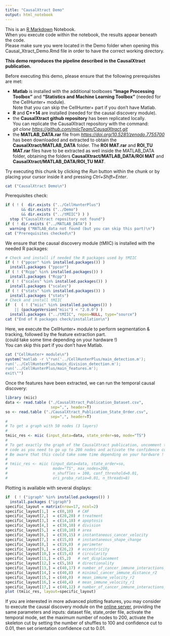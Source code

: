 ---
title: "CausalXtract Demo"
output: html_notebook
---

This is an [R Markdown](http://rmarkdown.rstudio.com) Notebook.\
When you execute code within the notebook, the results appear beneath the code.\
Please make sure you were located in the Demo folder when opening this Causal_Xtract_Demo.Rmd file in order to have the correct working directory.

**This demo reproduces the pipeline described in the CausalXtract publication.**

Before executing this demo, please ensure that the following prerequisites are met:

-   **Matlab** is installed with the additional toolboxes **"Image Processing Toolbox"** and **"Statistics and Machine Learning Toolbox"** (needed for the CellHunter+ module).\
    Note that you can skip the CellHunter+ part if you don't have Matlab.\
-   **R** and **C++14** are installed (needed for the causal discovery module).\
-   the **CausalXtract github repository** has been replicated locally.\
    You can replicate the CausalXtract repository with the command:\
    *git clone <https://github.com/miicTeam/CausalXtract.git>*\
-   the **MATLAB_DATA.rar** file from [*https://doi.org/10.5281/zenodo.7755700*](https://doi.org/10.5281/zenodo.7755700){.uri} has been downloaded and extracted to obtain the **CausalXtract/MATLAB_DATA** folder. The **ROI MAT.rar** and **ROI_TU MAT.rar** files have to be extracted as well inside the MATLAB_DATA folder, obtaining the folders **CausalXtract/MATLAB_DATA/ROI MAT** and **CausalXtract/MATLAB_DATA/ROI_TU MAT**.

Try executing this chunk by clicking the *Run* button within the chunk or by placing your cursor inside it and pressing *Ctrl+Shift+Enter*.

```{r}
cat ("CausalXtract Demo\n")
```

Prerequisites check:

```{r}
if ( ! (  dir.exists ("../CellHunterPlus")
       && dir.exists ("../Demo")
       && dir.exists ("../tMIIC") ) ) 
  stop ("CausalXtract repository not found")
if ( ! dir.exists ("../MATLAB_DATA") )
  warning ("MATLAB_data not found (but you can skip this part)\n")
cat ("Prerequisites checked\n")
```

We ensure that the causal discovery module (tMIIC) is installed with the needed R packages:

```{r}
# Check and install if needed the R packages used by tMIIC
if ( ! ("ppcor" %in% installed.packages()) )
  install.packages ("ppcor") 
if ( ! ("Rcpp" %in% installed.packages()) )
  install.packages ("Rcpp") 
if ( ! ("scales" %in% installed.packages()) )
  install.packages ("scales") 
if ( ! ("stats" %in% installed.packages()) )
  install.packages ("stats") 
# Check and install tMIIC
if  (  ( ! ("miic" %in% installed.packages()) )
    || (packageVersion("miic") < "2.0.0") ) 
  install.packages ("../tMIIC", repos=NULL, type="source") 
cat ("End of R packages check/installation\n")
```

Here, we execute the CellHunter+ module to perform segmentation & tracking, followed by the feature extraction part.\
(could take some time depending on your hardware !)\
You can skip this part if you don't have Matlab.

```{r}
cat ("CellHunter+ module\n")
system("matlab -r \"run('../CellHunterPlus/main_detection.m');
run('../CellHunterPlus/main_division_detection.m'); 
run('../CellHunterPlus/main_features.m');
exit\"")
```

Once the features have been extracted, we can run the temporal causal discovery:

```{r}
library (miic)
data <- read.table ("./CausalXtract_Publication_Dataset.csv", 
                    sep=",", header=T)
so <- read.table ("./CausalXtract_Publication_State_Order.csv", 
                    sep=",", header=T)
# 
# To get a graph with 50 nodes (3 layers)
# 
tmiic_res <- miic (input_data=data, state_order=so, mode="TS")
#
# To get exactly the graph of the CausalXtract publication, uncomment the following
# code as you need to go up to 200 nodes and activate the confidence cuts.
# Be aware that this could take some time depending on your hardware ! 
# 
# tmiic_res <- miic (input_data=data, state_order=so, 
#                    mode="TS", max_nodes=200,
#                    n_shuffles = 100, conf_threshold=0.01, 
#                    ori_proba_ratio=0.01, n_threads=8)
```

Plotting is available with several displays:

```{r}
if  ( ! ("igraph" %in% installed.packages()) )
  install.packages ("igraph") 
specific_layout = matrix(nrow=17, ncol=2)
specific_layout[1,]  = c(0,10)  # CAF
specific_layout[2,]  = c(20,20) # treatment
specific_layout[3,]  = c(14,18) # apoptosis
specific_layout[4,]  = c(30,10) # division
specific_layout[5,]  = c(10,10) # area
specific_layout[6,]  = c(30,15) # instantaneous_cancer_velocity
specific_layout[7,]  = c(15,0)  # instantaneous_shape_change
specific_layout[8,]  = c(19,8)  # perimeter
specific_layout[9,]  = c(26,2)  # eccentricity
specific_layout[10,] = c(15,4)  # circularity
specific_layout[11,] = c(5,2)   # net_displacement
specific_layout[12,] = c(5,16)  # directionality
specific_layout[13,] = c(40,17) # number_of_cancer_immune_interactions_r2
specific_layout[14,] = c(40,8)  # minimal_cancer_immune_distance_r2
specific_layout[15,] = c(40,0)  # mean_immune_velocity_r2
specific_layout[16,] = c(40,4)  # mean_immune_velocity_r1
specific_layout[17,] = c(40,12) # number_of_cancer_immune_interactions_r1
plot (tmiic_res, layout=specific_layout)
```

If you are interested in more advanced plotting features, you may consider to execute the causal discovery module on the [online server](https://miic.curie.fr/workbench_timeseries.php), providing the same parameters and inputs: dataset file, state_order file, activate the temporal mode, set the maximum number of nodes to 200, activate the skeleton cut by setting the number of shuffles to 100 and confidence cut to 0.01, then set orientation confidence cut to 0.01.
